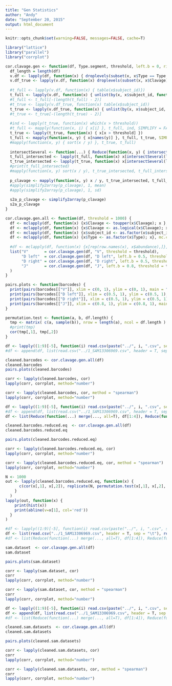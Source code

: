 ```yaml
---
title: "Gen Statistics"
author: "Andy"
date: "September 20, 2015"
output: html_document
---
```

```r
knitr::opts_chunk$set(warning=FALSE, messages=FALSE, cache=T)
```

```r
library("lattice")
library("parallel")
library("corrplot")
```


```r
cor.clavage.gen <- function(df, Type.segment, threshold, left.b = 0, right.b = 1) {
  df_length = length(df)
  v.df <- lapply(df, function(x) { droplevels(subset(x, x$Type == Type.segment)) })
  v.df_true <- lapply(v.df, function(x) droplevels(subset(x, x$Clavage)))
  
  #t_full <- lapply(v.df, function(x) { table(x$subject_id)})
  t_full <- lapply(v.df, function(x) { unlist(by(x, x$subject_id, function(y) sum(y$abundance), simplify=FALSE)) })
  #t_full <- t_full[-(length(t_full) - 2)]
  #t_true <- lapply(v.df_true, function(x) table(x$subject_id))
  t_true <- lapply(v.df_true, function(x) { unlist(by(x, x$subject_id, function(y) sum(y$abundance), simplify=FALSE)) })
  #t_true <- t_true[-(length(t_true) - 2)]
  
  #ind <- lapply(t_true, function(x) which(x > threshold))
  #t_full <- mapply(function(x, i) { x[i] }, t_full, ind, SIMPLIFY = FALSE)
  t_true <- lapply(t_true, function(x) { x[x > threshold] })
  t_full <- mapply(function(x, y) { x[names(y)] }, t_full, t_true, SIMPLIFY = FALSE)
  #mapply(function(x, y) { sort(x / y) }, t_true, t_full)
    
  intersectSeveral <- function(...) { Reduce(function(x, y) { intersect(x, y) }, list(...)[[1]]) }
  t_full_intersected <- lapply(t_full, function(x) x[intersectSeveral(lapply(t_true, names))])
  t_true_intersected <- lapply(t_true, function(x) x[intersectSeveral(lapply(t_true, names))])
  #print(t_full_intersected)
  #mapply(function(x, y) sort(x / y), t_true_intersected, t_full_intersected, SIMPLIFY = FALSE)
  
  p_clavage <- mapply(function(x, y) x / y, t_true_intersected, t_full_intersected, SIMPLIFY = FALSE)
  #apply(simplify2array(p_clavage), 1, mean)
  #apply(simplify2array(p_clavage), 1, sd)
  
  s2a_p_clavage <- simplify2array(p_clavage)
  s2a_p_clavage
}

cor.clavage.gen.all <- function(df, threshold = 1000) {
  df <- mclapply(df, function(x) {x$Clavage <- toupper(x$Clavage); x }, mc.cores = detectCores())
  df <- mclapply(df, function(x) {x$Clavage <- as.logical(x$Clavage); x}, mc.cores = detectCores())
  df <- mclapply(df, function(x) {x$subject_id <- as.factor(x$subject_id); x}, mc.cores = detectCores())
  df <- mclapply(df, function(x) {x$Type <- as.factor(x$Type); x}, mc.cores = detectCores())
  
  #df <- mclapply(df, function(x) {x[rep(row.names(x), x$abundance),]}, mc.cores = detectCores())
  list("V"       = cor.clavage.gen(df, "V", threshold = threshold),
       "D left"  = cor.clavage.gen(df, "D left", left.b = 0.5, threshold = threshold),
       "D right" = cor.clavage.gen(df, "D right", left.b = 0.5, threshold = threshold),
       "J"       = cor.clavage.gen(df, "J", left.b = 0.8, threshold = threshold)
  )
}

pairs.plots <- function(barcodes) {
  print(pairs(barcodes[["V"]], xlim = c(0, 1), ylim = c(0, 1), main = "V"))
  print(pairs(barcodes[["D left"]], xlim = c(0.5, 1), ylim = c(0.5, 1), main = "D left"))
  print(pairs(barcodes[["D right"]], xlim = c(0.5, 1), ylim = c(0.5, 1), main = "D right"))
  print(pairs(barcodes[["J"]], xlim = c(0.8, 1), ylim = c(0.8, 1), main = "J"))
}

permutation.test <- function(a, b, df.length) {
  tmp <- matrix( c(a, sample(b)), nrow = length(a), ncol = df.length )
  #print(tmp)
  cor(tmp[,1], tmp[,2])
}
```

```r
df <- lapply((1:9)[-5], function(i) read.csv(paste("../", i, ".csv", sep = ""), header = T, sep = "\t"))
#df <- append(df, list(read.csv("../1_SAM13306969.csv", header = T, sep = "\t")))#, read.csv("2_SAM13306970.csv", header = T, sep = "\t")))

cleaned.barcodes <- cor.clavage.gen.all(df)
cleaned.barcodes
pairs.plots(cleaned.barcodes)

corr <- lapply(cleaned.barcodes, cor)
lapply(corr, corrplot, method="number")

corr <- lapply(cleaned.barcodes, cor, method = "spearman")
lapply(corr, corrplot, method="number")
```

```r
df <- lapply((1:9)[-5], function(i) read.csv(paste("../", i, ".csv", sep = ""), header = T, sep = "\t"))
#df <- append(df, list(read.csv("../1_SAM13306969.csv", header = T, sep = "\t")))#, read.csv("2_SAM13306970.csv", header = T, sep = "\t")))
df <- list(Reduce(function(...) merge(..., all=T), df[1:4]), Reduce(function(...) merge(..., all=T), df[5:8]))

cleaned.barcodes.reduced.eq  <- cor.clavage.gen.all(df)
cleaned.barcodes.reduced.eq

pairs.plots(cleaned.barcodes.reduced.eq)

corr <- lapply(cleaned.barcodes.reduced.eq, cor)
lapply(corr, corrplot, method="number")

corr <- lapply(cleaned.barcodes.reduced.eq, cor, method = "spearman")
lapply(corr, corrplot, method="number")
```

```r
N <- 1000
out <- lapply(cleaned.barcodes.reduced.eq, function(x) {
      c(cor(x[,1], x[,2]), replicate(N, permutation.test(x[,1], x[,2], length(df)))) 
    }
  )
lapply(out, function(x) {
    print(hist(x))
    print(abline(v=x[1], col='red'))
  }
)
```

```r
#df <- lapply((1:9)[-5], function(i) read.csv(paste("../", i, ".csv", sep = ""), header = T, sep = "\t"))
df <- list(read.csv("../1_SAM13306969.csv", header = T, sep = "\t"), read.csv("../2_SAM13306970.csv", header = T, sep = "\t"))
#df <- list(Reduce(function(...) merge(..., all=T), df[1:4]), Reduce(function(...) merge(..., all=T), df[5:10]))

sam.dataset  <- cor.clavage.gen.all(df)
sam.dataset

pairs.plots(sam.dataset)

corr <- lapply(sam.dataset, cor)
corr
lapply(corr, corrplot, method="number")

corr <- lapply(sam.dataset, cor, method = "spearman")
corr
lapply(corr, corrplot, method="number")
```

```r
df <- lapply((1:9)[-5], function(i) read.csv(paste("../", i, ".csv", sep = ""), header = T, sep = "\t"))
df <- append(df, list(read.csv("../1_SAM13306969.csv", header = T, sep = "\t"), read.csv("../2_SAM13306970.csv", header = T, sep = "\t")))
#df <- list(Reduce(function(...) merge(..., all=T), df[1:4]), Reduce(function(...) merge(..., all=T), df[5:8]))

cleaned.sam.datasets  <- cor.clavage.gen.all(df)
cleaned.sam.datasets

pairs.plots(cleaned.sam.datasets)

corr <- lapply(cleaned.sam.datasets, cor)
corr
lapply(corr, corrplot, method="number")

corr <- lapply(cleaned.sam.datasets, cor, method = "spearman")
corr
lapply(corr, corrplot, method="number")
```


